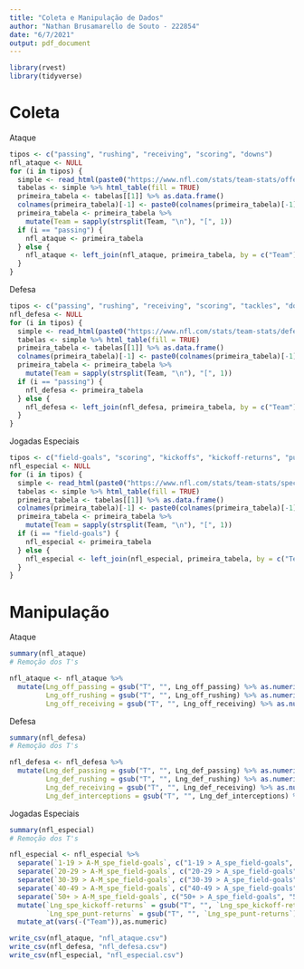 ---
title: "Coleta e Manipulação de Dados"
author: "Nathan Brusamarello de Souto - 222854"
date: "6/7/2021"
output: pdf_document
---

```{r}
library(rvest)
library(tidyverse)
```

# Coleta

Ataque
```{r}
tipos <- c("passing", "rushing", "receiving", "scoring", "downs")
nfl_ataque <- NULL
for (i in tipos) {
  simple <- read_html(paste0("https://www.nfl.com/stats/team-stats/offense/" , i , "/2020/reg/all"))
  tabelas <- simple %>% html_table(fill = TRUE)
  primeira_tabela <- tabelas[[1]] %>% as.data.frame()
  colnames(primeira_tabela)[-1] <- paste0(colnames(primeira_tabela)[-1], "_off_", i)
  primeira_tabela <- primeira_tabela %>%
    mutate(Team = sapply(strsplit(Team, "\n"), "[", 1))
  if (i == "passing") {
    nfl_ataque <- primeira_tabela
  } else {
    nfl_ataque <- left_join(nfl_ataque, primeira_tabela, by = c("Team"))
  }
}
```

Defesa
```{r}
tipos <- c("passing", "rushing", "receiving", "scoring", "tackles", "downs", "fumbles", "interceptions")
nfl_defesa <- NULL
for (i in tipos) {
  simple <- read_html(paste0("https://www.nfl.com/stats/team-stats/defense/" , i , "/2020/reg/all"))
  tabelas <- simple %>% html_table(fill = TRUE)
  primeira_tabela <- tabelas[[1]] %>% as.data.frame()
  colnames(primeira_tabela)[-1] <- paste0(colnames(primeira_tabela)[-1], "_def_", i)
  primeira_tabela <- primeira_tabela %>%
    mutate(Team = sapply(strsplit(Team, "\n"), "[", 1))
  if (i == "passing") {
    nfl_defesa <- primeira_tabela
  } else {
    nfl_defesa <- left_join(nfl_defesa, primeira_tabela, by = c("Team"))
  }
}
```

Jogadas Especiais
```{r}
tipos <- c("field-goals", "scoring", "kickoffs", "kickoff-returns", "punts", "punt-returns")
nfl_especial <- NULL
for (i in tipos) {
  simple <- read_html(paste0("https://www.nfl.com/stats/team-stats/special-teams/" , i , "/2020/reg/all"))
  tabelas <- simple %>% html_table(fill = TRUE)
  primeira_tabela <- tabelas[[1]] %>% as.data.frame()
  colnames(primeira_tabela)[-1] <- paste0(colnames(primeira_tabela)[-1], "_spe_", i)
  primeira_tabela <- primeira_tabela %>%
    mutate(Team = sapply(strsplit(Team, "\n"), "[", 1))
  if (i == "field-goals") {
    nfl_especial <- primeira_tabela
  } else {
    nfl_especial <- left_join(nfl_especial, primeira_tabela, by = c("Team"))
  }
}
```

# Manipulação

Ataque
```{r}
summary(nfl_ataque)
# Remoção dos T's

nfl_ataque <- nfl_ataque %>%
  mutate(Lng_off_passing = gsub("T", "", Lng_off_passing) %>% as.numeric(),
         Lng_off_rushing = gsub("T", "", Lng_off_rushing) %>% as.numeric(),
         Lng_off_receiving = gsub("T", "", Lng_off_receiving) %>% as.numeric())
```

Defesa
```{r}
summary(nfl_defesa)
# Remoção dos T's

nfl_defesa <- nfl_defesa %>%
  mutate(Lng_def_passing = gsub("T", "", Lng_def_passing) %>% as.numeric(),
         Lng_def_rushing = gsub("T", "", Lng_def_rushing) %>% as.numeric(),
         Lng_def_receiving = gsub("T", "", Lng_def_receiving) %>% as.numeric(),
         Lng_def_interceptions = gsub("T", "", Lng_def_interceptions) %>% as.numeric())
```

Jogadas Especiais
```{r}
summary(nfl_especial)
# Remoção dos T's

nfl_especial <- nfl_especial %>%
  separate(`1-19 > A-M_spe_field-goals`, c("1-19 > A_spe_field-goals", "1-19 > M_spe_field-goals"), sep = "_", convert = T) %>%
  separate(`20-29 > A-M_spe_field-goals`, c("20-29 > A_spe_field-goals", "20-29 > M_spe_field-goals"), sep = "_", convert = T) %>%
  separate(`30-39 > A-M_spe_field-goals`, c("30-39 > A_spe_field-goals", "30-39 > M_spe_field-goals"), sep = "_", convert = T) %>%
  separate(`40-49 > A-M_spe_field-goals`, c("40-49 > A_spe_field-goals", "40-49 > M_spe_field-goals"), sep = "_", convert = T) %>%
  separate(`50+ > A-M_spe_field-goals`, c("50+ > A_spe_field-goals", "50+ > M_spe_field-goals"), sep = "_", convert = T) %>%
  mutate(`Lng_spe_kickoff-returns` = gsub("T", "", `Lng_spe_kickoff-returns`) %>% as.numeric(),
         `Lng_spe_punt-returns` = gsub("T", "", `Lng_spe_punt-returns`) %>% as.numeric()) %>%
  mutate_at(vars(-("Team")),as.numeric)

```


```{r}
write_csv(nfl_ataque, "nfl_ataque.csv")
write_csv(nfl_defesa, "nfl_defesa.csv")
write_csv(nfl_especial, "nfl_especial.csv")
```


